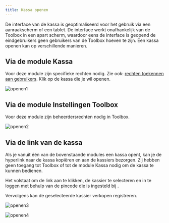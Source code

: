 ```yaml
---
title: Kassa openen
---
```


De interface van de kassa is geoptimaliseerd voor het gebruik via een aanraakscherm of een tablet. De interface werkt onafhankelijk van de Toolbox in een apart scherm, waardoor eens de interface is geopend de eindgebruikers geen gebruikers van de Toolbox hoeven te zijn. Een kassa openen kan op verschillende manieren.

## Via de module Kassa

Voor deze module zijn specifieke rechten nodig. Zie ook: [rechten toekennen aan gebruikers](/kassa/opstart_configuratie/rechten_toekennen/). Klik op de kassa die je wil openen.

![openen1](./openen1.jpg)

## Via de module Instellingen Toolbox

Voor deze module zijn beheerdersrechten nodig in Toolbox. 

![openen2](./openen2.jpg)

## Via de link van de kassa

Als je vanuit één van de bovenstaande modules een kassa opent, kan je de hyperlink naar de kassa kopiëren en aan de kassiers bezorgen. Zij hebben geen toegang tot Toolbox of tot de module Kassa nodig om de kassa te kunnen bedienen.

Het volstaat om de link aan te klikken, de kassier te selecteren en in te loggen met behulp van de pincode die is ingesteld bij <LegacyAction img="kassier.png" text="Beheer kassiers" />. 

Vervolgens kan de geselecteerde kassier verkopen registreren. 

![openen3](./openen3.jpg)

![openen4](./openen4.jpg)